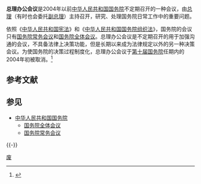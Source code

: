 '''总理办公会议'''是2004年以前[[中华人民共和国国务院|中华人民共和国国务院]]不定期召开的一种会议，由[[中华人民共和国国务院总理|总理]]（有时也会委托[[中华人民共和国国务院副总理|副总理]]）主持召开，研究、处理国务院日常工作中的重要问题。

依照《[[中华人民共和国宪法|中华人民共和国宪法]]》和《[[s:中华人民共和国国务院组织法|中华人民共和国国务院组织法]]》，国务院的会议只有[[国务院常务会议|国务院常务会议]]和[[国务院全体会议|国务院全体会议]]。总理办公会议是不定期召开的用于加强沟通的会议，不具备法律上决策功能，但是长期以来成为法律规定以外的另一种决策会议。为使国务院的决策过程制度化，总理办公会议于[[中华人民共和国国务院_(第十届)|第十届国务院]]任期内的2004年初被取消。<ref>{{cite news|title=解读国务院取消总理办公会议|url=http://news.sina.com.cn/c/2004-02-25/13592955888.shtml|work=瞭望东方周刊|date=2004-02-25|archiveurl=https://web.archive.org/web/20040511103246/http://news.sina.com.cn/c/2004-02-25/13592955888.shtml|archivedate=2004-05-11}}</ref>

== 参考文献 ==
{{Reflist}}

== 参见 ==
{{Portal box|中华人民共和国|政治}}
* [[中华人民共和国国务院|中华人民共和国国务院]]
** [[国务院全体会议|国务院全体会议]]
** [[国务院常务会议|国务院常务会议]]

{{-}}
{{国务院}}

[[Category:中华人民共和国国务院会议|废]]